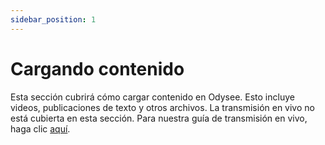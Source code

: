 ---
sidebar_position: 1
---

# Cargando contenido

Esta sección cubrirá cómo cargar contenido en Odysee. Esto incluye videos, publicaciones de texto y otros archivos. La transmisión en vivo no está cubierta en esta sección. Para nuestra guía de transmisión en vivo, haga clic [aquí](/es/category-livestreaming/).

<CategoryCards/>